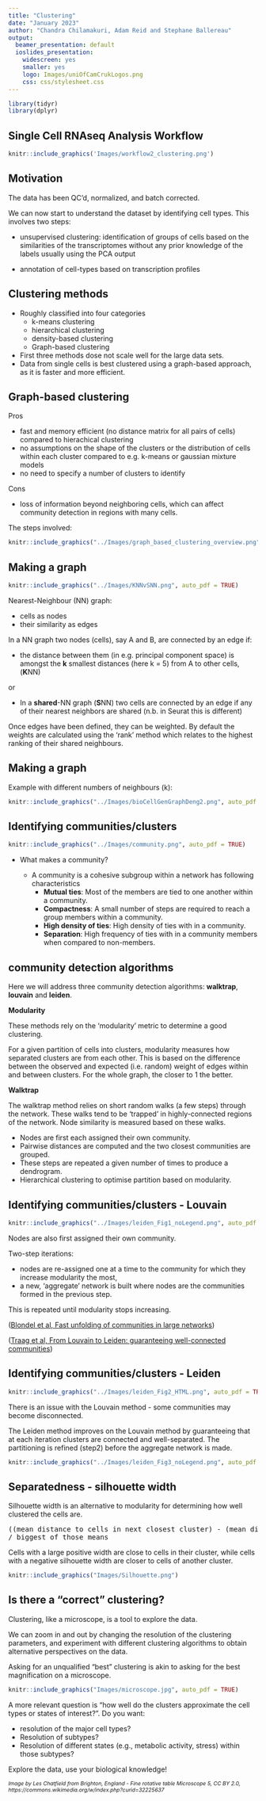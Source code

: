 ```yaml
---
title: "Clustering"
date: "January 2023"
author: "Chandra Chilamakuri, Adam Reid and Stephane Ballereau"
output:
  beamer_presentation: default
  ioslides_presentation:
    widescreen: yes
    smaller: yes
    logo: Images/uniOfCamCrukLogos.png
    css: css/stylesheet.css
---
```


```r
library(tidyr)
library(dplyr)
```

## Single Cell RNAseq Analysis Workflow

```r
knitr::include_graphics('Images/workflow2_clustering.png')
```

## Motivation

The data has been QC'd, normalized, and batch corrected.
  
We can now start to understand the dataset by identifying cell types. This involves two steps:

* unsupervised clustering: identification of groups of cells based on the
similarities of the transcriptomes without any prior knowledge of the labels
usually using the PCA output

* annotation of cell-types based on transcription profiles


## Clustering methods

* Roughly classified into four categories
  * k-means clustering
  * hierarchical clustering
  * density-based clustering
  * Graph-based clustering

* First three methods dose not scale well for the large data sets. 
* Data from single cells is best clustered using a graph-based approach, as it is faster and more efficient.

## Graph-based clustering

Pros

  * fast and memory efficient (no distance matrix for all pairs of cells) compared to hierachical clustering
  * no assumptions on the shape of the clusters or the distribution of cells
  within each cluster compared to e.g. k-means or gaussian mixture models
  * no need to specify a number of clusters to identify


Cons

  * loss of information beyond neighboring cells, which can affect community
  detection in regions with many cells.

The steps involved:

```r
knitr::include_graphics("../Images/graph_based_clustering_overview.png", auto_pdf = TRUE)
```

## Making a graph

```r
knitr::include_graphics("../Images/KNNvSNN.png", auto_pdf = TRUE)
```

Nearest-Neighbour (NN) graph:

  * cells as nodes
  * their similarity as edges

In a NN graph two nodes (cells), say A and B, are connected by an edge if:

* the distance between them (in e.g. principal component space) is amongst the **k** smallest distances (here k = 5) from A to other cells, (**K**NN) 

or  

* In a **shared**-NN graph (**S**NN) two cells are connected by an edge if any of their nearest neighbors are shared (n.b. in Seurat this is different)
  
Once edges have been defined, they can be weighted. By default the weights are calculated using the 'rank' method which relates to the highest ranking of their shared neighbours. 

<p class="forceBreak"></p>


## Making a graph

Example with different numbers of neighbours (k):

```r
knitr::include_graphics("../Images/bioCellGenGraphDeng2.png", auto_pdf = TRUE)
```

## Identifying communities/clusters {.smaller}


```r
knitr::include_graphics("../Images/community.png", auto_pdf = TRUE)
```

* What makes a community?

  * A community is a cohesive subgroup within a network has following characteristics
    * **Mutual ties**: Most of the members are tied to one another within a community.
    * **Compactness**: A small number of steps are required to reach a group members within a community.
    * **High density of ties**: High density of ties with in a community.
    * **Separation**: High frequency of ties with in a community members when compared to non-members.


## community detection algorithms

Here we will address three community detection algorithms: **walktrap**, **louvain** and **leiden**.

**Modularity**

These methods rely on the ‘modularity’ metric to determine a good clustering. 

For a given partition of cells into clusters, modularity measures how separated clusters are from each other. This is based on the difference between the observed and expected (i.e. random) weight of edges within and between clusters. For the whole graph, the closer to 1 the better.

**Walktrap**

The walktrap method relies on short random walks (a few steps) through the network. These walks tend to be 'trapped' in highly-connected regions of the network. Node similarity is measured based on these walks.

* Nodes are first each assigned their own community.
* Pairwise distances are computed and the two closest communities are grouped.
* These steps are repeated a given number of times to produce a dendrogram.
* Hierarchical clustering to optimise partition based on modularity.

## Identifying communities/clusters - Louvain

```r
knitr::include_graphics("../Images/leiden_Fig1_noLegend.png", auto_pdf = TRUE)
```

Nodes are also first assigned their own community.

Two-step iterations:

* nodes are re-assigned one at a time to the community for which they increase modularity the most,
* a new, 'aggregate' network is built where nodes are the communities formed in the previous step.

This is repeated until modularity stops increasing.

([Blondel et al, Fast unfolding of communities in large networks](https://iopscience.iop.org/article/10.1088/1742-5468/2008/10/P10008/meta))

([Traag et al, From Louvain to Leiden: guaranteeing well-connected communities](https://www.nature.com/articles/s41598-019-41695-z))

## Identifying communities/clusters - Leiden {.smaller}

```r
knitr::include_graphics("../Images/leiden_Fig2_HTML.png", auto_pdf = TRUE)
```

There is an issue with the Louvain method - some communities may become disconnected.

The Leiden method improves on the Louvain method by guaranteeing that at each iteration clusters are connected and well-separated. The partitioning is refined (step2) before the aggregate network is made.

```r
knitr::include_graphics("../Images/leiden_Fig3_noLegend.png", auto_pdf = TRUE)
```

## Separatedness - silhouette width

Silhouette width is an alternative to modularity for determining how well clustered the cells are.

<pre>
((mean distance to cells in next closest cluster) - (mean distance to other cells in same cluster)) 
/ biggest of those means  
</pre>

Cells with a large positive width are close to cells in their cluster, while
cells with a negative silhouette width are closer to cells of another cluster.

```r
knitr::include_graphics("Images/Silhouette.png")
```

## Is there a "correct" clustering?

Clustering, like a microscope, is a tool to explore the data. 

We can zoom in and out by changing the resolution of the clustering parameters, and
experiment with different clustering algorithms to obtain alternative perspectives on the data.

Asking for an unqualified “best” clustering is akin to asking for the best magnification on a microscope.


```r
knitr::include_graphics("Images/microscope.jpg", auto_pdf = TRUE)
```

A more relevant question is “how well do the clusters approximate the cell types or states of interest?”. Do you want:

* resolution of the major cell types? 
* Resolution of subtypes? 
* Resolution of different states (e.g., metabolic activity, stress) within those subtypes? 

Explore the data, use your biological knowledge!

<p style="font-size:8pt; font-style:italic">
Image by Les Chatfield from Brighton, England - Fine rotative table Microscope 5, CC BY 2.0, https://commons.wikimedia.org/w/index.php?curid=32225637
</p>
